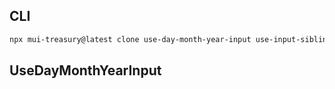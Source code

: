 
<Meta title="Hook/useDayMonthYearInput" />

## CLI

```sh
npx mui-treasury@latest clone use-day-month-year-input use-input-siblings
```

## UseDayMonthYearInput

<Source code={raw} language="tsx" />
